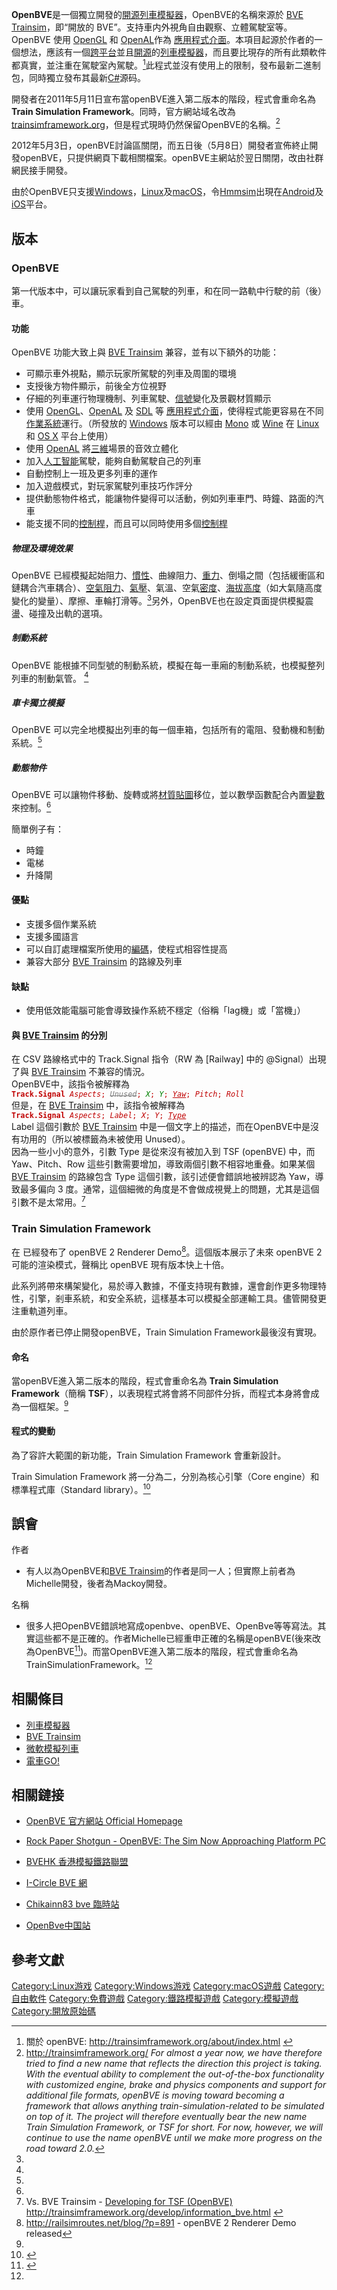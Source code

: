 {{lowercase}}
{{expert-subject}}
{{NoteTA|G1=IT|G2=Games}}
{{Infobox VG
| title = OpenBVE
| original = 
| japanese = 
| english = 
| image = File:OpenBVE logo.png
| caption = 
| developer = 
| publisher = 
| director = 
| distributor = 
| producer = Michelle (resChanger)
| designer = 
| writer = 
| programmer = 
| artist = 
| composer = 
| series = 
| engine = OpenGL
| released = {{release date and age|2009|06|28}}
| shutdown = 
| onlinegame = 0
| genre = [[列車模擬|列車模擬]]
| modes = [[單人電子遊戲|單人]]
| platforms = [[Windows|Windows]]、[[Linux|Linux]]、[[OS_X|macOS]]
}}

'''OpenBVE'''是一個獨立開發的[[開源|開源]][[列車模擬器|列車模擬器]]，OpenBVE的名稱來源於 [[BVE_Trainsim|BVE Trainsim]]，即“開放的 BVE”。支持車内外視角自由觀察、立體駕駛室等。OpenBVE 使用 [[OpenGL|OpenGL]] 和 [[OpenAL|OpenAL]]作為 [[應用程式介面|應用程式介面]]。本項目起源於作者的一個想法，應該有一個[[跨平台|跨平台]]並且[[開源|開源]]的[[列車模擬器|列車模擬器]]，而且要比現存的所有此類軟件都真實，並注重在駕駛室內駕駛。<ref name="about">關於 openBVE: http://trainsimframework.org/about/index.html {{Wayback|url=http://trainsimframework.org/about/index.html |date=20191019014402 }}</ref>此程式並沒有使用上的限制，發布最新二進制包，同時獨立發布其最新[[C_Sharp|C#]]源码。

開發者在2011年5月11日宣布當openBVE進入第二版本的階段，程式會重命名為'''Train Simulation Framework'''。同時，官方網站域名改為 [http://trainsimframework.org/ trainsimframework.org]{{Wayback|url=http://trainsimframework.org/ |date=20120212143245 }}，但是程式現時仍然保留OpenBVE的名稱。<ref name="tsfnaming">http://trainsimframework.org/ {{Wayback|url=http://trainsimframework.org/ |date=20120212143245 }} ''For almost a year now, we have therefore tried to find a new name that reflects the direction this project is taking. With the eventual ability to complement the out-of-the-box functionality with customized engine, brake and physics components and support for additional file formats, openBVE is moving toward becoming a framework that allows anything train-simulation-related to be simulated on top of it. The project will therefore eventually bear the new name Train Simulation Framework, or TSF for short. For now, however, we will continue to use the name openBVE until we make more progress on the road toward 2.0.''</ref>

2012年5月3日，openBVE討論區關閉，而五日後（5月8日）開發者宣佈終止開發openBVE，只提供網頁下載相關檔案。openBVE主網站於翌日關閉，改由社群網民接手開發。

由於OpenBVE只支援[[Microsoft_Windows|Windows]]，[[Linux|Linux]]及[[macOS|macOS]]，令[[Hmmsim|Hmmsim]]出現在[[Android|Android]]及[[iOS|iOS]]平台。

== 版本 ==
=== OpenBVE ===
第一代版本中，可以讓玩家看到自己駕駛的列車，和在同一路軌中行駛的前（後）車。

==== 功能 ====
OpenBVE 功能大致上與 [[BVE_Trainsim|BVE Trainsim]] 兼容，並有以下額外的功能：
* 可顯示車外視點，顯示玩家所駕駛的列車及周圍的環境
* 支授後方物件顯示，前後全方位視野
* 仔細的列車運行物理機制、列車駕駛、[[信號|信號]]變化及景觀材質顯示
* 使用 [[OpenGL|OpenGL]]、[[OpenAL|OpenAL]] 及 [[SDL|SDL]] 等 [[應用程式介面|應用程式介面]]，使得程式能更容易在不同[[作業系統|作業系統]]運行。（所發放的 [[Windows|Windows]] 版本可以經由 [[Mono|Mono]] 或 [[Wine|Wine]] 在 [[Linux|Linux]] 和 [[Mac_OS_X|OS X]] 平台上使用）
* 使用 [[OpenAL|OpenAL]] 將[[三維空間|三維]]場景的音效立體化
* 加入[[人工智能|人工智能]]駕駛，能夠自動駕駛自己的列車
* 自動控制上一班及更多列車的運作
* 加入遊戲模式，對玩家駕駛列車技巧作評分
* 提供動態物件格式，能讓物件變得可以活動，例如列車車門、時鐘、路面的汽車
* 能支援不同的[[控制桿|控制桿]]，而且可以同時使用多個[[控制桿|控制桿]]

===== 物理及環境效果 =====
OpenBVE 已經模擬起始阻力、[[慣性|慣性]]、曲線阻力、[[重力|重力]]、倒塌之間（包括緩衝區和鏈耦合汽車耦合）、[[空氣阻力|空氣阻力]]、[[氣壓|氣壓]]、氣溫、空氣[[密度|密度]]、[[海拔高度|海拔高度]]（如大氣隨高度變化的變量）、摩擦、車輪打滑等。<ref name="about"/>另外，OpenBVE也在設定頁面提供模擬震盪、碰撞及出軌的選項。

===== 制動系統 =====
OpenBVE 能根據不同型號的制動系統，模擬在每一車廂的制動系統，也模擬整列列車的制動氣管。
<ref name="about"/>

===== 車卡獨立模擬 =====
OpenBVE 可以完全地模擬出列車的每一個車箱，包括所有的電阻、發動機和制動系統。<ref name="about"/>

===== 動態物件 =====
OpenBVE 可以讓物件移動、旋轉或將[[材質貼圖|材質貼圖]]移位，並以數學函數配合內置[[變數|變數]]來控制。<ref name="about"/>

簡單例子有：
* 時鐘
* 電梯
* 升降閘

==== 優點 ====
* 支援多個作業系統
* 支援多國語言
* 可以自訂處理檔案所使用的[[字符編碼|編碼]]，使程式相容性提高
* 兼容大部分 [[BVE_Trainsim|BVE Trainsim]] 的路線及列車

==== 缺點 ====
* 使用低效能電腦可能會導致操作系統不穩定（俗稱「lag機」或「當機」）

==== 與 [[BVE_Trainsim|BVE Trainsim]] 的分別 ====
在 CSV 路線格式中的 Track.Signal 指令（RW 為 [Railway] 中的 @Signal）出現了與 [[BVE_Trainsim|BVE Trainsim]] 不兼容的情況。<br />OpenBVE中，該指令被解釋為<br />
<code><font color="#C00000">'''Track.Signal''' ''Aspects''; <font color="gray">''<strike>Unused</strike>''</font>; <font color="green">''X''</font>; <font color="green">''Y''</font>; ''<u>Yaw</u>''; ''Pitch''; ''Roll''</font></code><br />但是，在 [[BVE_Trainsim|BVE Trainsim]] 中，該指令被解釋為<br />
<code><font color="#C00000">'''Track.Signal''' ''Aspects''; ''Label''; ''X''; ''Y''; ''<u>Type</u>''</font></code><br />
Label 這個引數於 [[BVE_Trainsim|BVE Trainsim]] 中是一個文字上的描述，而在OpenBVE中是沒有功用的（所以被標籤為未被使用 Unused）。<br />因為一些小小的意外，引數 Type 是從來沒有被加入到 TSF (openBVE) 中，而 Yaw、Pitch、Row 這些引數需要增加，導致兩個引數不相容地重叠。如果某個 [[BVE_Trainsim|BVE Trainsim]] 的路線包含 Type 這個引數，該引述便會錯誤地被辨認為 Yaw，導致最多偏向 3 度。通常，這個細微的角度是不會做成視覺上的問題，尤其是這個引數不是太常用。<ref name="vsBVE">Vs. BVE Trainsim - [http://trainsimframework.org/develop/index.html Developing for TSF (OpenBVE)] {{Wayback|url=http://trainsimframework.org/develop/index.html |date=20110522002150 }} http://trainsimframework.org/develop/information_bve.html {{Wayback|url=http://trainsimframework.org/develop/information_bve.html |date=20111122004404 }}</ref>

=== Train Simulation Framework ===
在 {{release date and age|2010|03|14}} 已經發布了 openBVE 2 Renderer Demo<ref name="ob2renderdemo">http://railsimroutes.net/blog/?p=891 {{Wayback|url=http://railsimroutes.net/blog/?p=891 |date=20190217113725 }} - openBVE 2 Renderer Demo released</ref>。這個版本展示了未來 openBVE 2 可能的渲染模式，聲稱比 openBVE 現有版本快上十倍。

此系列將帶來構架變化，易於導入數據，不僅支持現有數據，還會創作更多物理特性，引擎，剎車系統，和安全系統，這樣基本可以模擬全部運輸工具。儘管開發更注重軌道列車。

由於原作者已停止開發openBVE，Train Simulation Framework最後沒有實現。

==== 命名 ====
當openBVE進入第二版本的階段，程式會重命名為 '''Train Simulation Framework'''（簡稱 '''TSF'''），以表現程式將會將不同部件分拆，而程式本身將會成為一個框架。<ref name="tsfnaming" />

==== 程式的變動 ====
為了容許大範圍的新功能，Train Simulation Framework 會重新設計。

Train Simulation Framework 將一分為二，分別為核心引擎（Core engine）和 標準程式庫（Standard library）。<ref name="roadmap">{{Cite web |url=http://trainsimframework.org/roadmap.html |title=存档副本 |accessdate=2011-07-14 |archive-date=2011-08-06 |archive-url=https://web.archive.org/web/20110806190311/http://trainsimframework.org/roadmap.html |dead-url=no }}</ref>

== 誤會 ==
;作者
*有人以為OpenBVE和[[BVE_Trainsim|BVE Trainsim]]的作者是同一人；但實際上前者為Michelle開發，後者為Mackoy開發。

;名稱
*很多人把OpenBVE錯誤地寫成openbve、openBVE、OpenBve等等寫法。其實這些都不是正確的。作者Michelle已經重申正確的名稱是openBVE(後來改為OpenBVE<ref>{{Cite web |url=https://github.com/leezer3/OpenBVE/issues/341#issuecomment-525909921 |title=存档副本 |accessdate=2021-01-24 |archive-date=2020-09-17 |archive-url=https://web.archive.org/web/20200917040823/https://github.com/leezer3/OpenBVE/issues/341#issuecomment-525909921 |dead-url=no }}</ref>)。而當OpenBVE進入第二版本的階段，程式會重命名為TrainSimulationFramework。<ref name="tsfnaming"/>

== 相關條目 ==
* [[列車模擬器|列車模擬器]]
* [[BVE_Trainsim|BVE Trainsim]]
* [[微軟模擬列車|微軟模擬列車]]
* [[電車GO!|電車GO!]]

== 相關鏈接 ==
* {{en}}[http://openbve-project.net/ OpenBVE 官方網站 Official Homepage]{{Wayback|url=http://openbve-project.net/ |date=20161127154314 }}
* {{en}}[http://www.rockpapershotgun.com/2009/03/22/openbve-the-sim-now-approaching-platform-pc/  Rock Paper Shotgun - OpenBVE: The Sim Now Approaching Platform PC]{{Wayback|url=http://www.rockpapershotgun.com/2009/03/22/openbve-the-sim-now-approaching-platform-pc/ |date=20110509033507 }}
* {{zh-hk}}[https://web.archive.org/web/20170927052931/http://bvehk.net/ BVEHK 香港模擬鐵路聯盟]
* {{zh-hk}}[http://bve.i-circle.net/ I-Circle BVE 網]{{Wayback|url=http://bve.i-circle.net/ |date=20081013225309 }}
* {{zh-tw}}[https://web.archive.org/web/20080207132739/http://island.geocities.jp/chikainn83/ Chikainn83 bve 臨時站]
* {{zh-cn}}[https://web.archive.org/web/20130820031402/http://www.bvecn.com/ OpenBve中国站]

== 參考文獻 ==
{{Reflist}}
{{commons|Category:OpenBVE}}

[[Category:Linux游戏|Category:Linux游戏]]
[[Category:Windows游戏|Category:Windows游戏]]
[[Category:macOS遊戲|Category:macOS遊戲]]
[[Category:自由軟件|Category:自由軟件]]
[[Category:免費遊戲|Category:免費遊戲]]
[[Category:鐵路模擬遊戲|Category:鐵路模擬遊戲]]
[[Category:模擬遊戲|Category:模擬遊戲]]
[[Category:開放原始碼|Category:開放原始碼]]